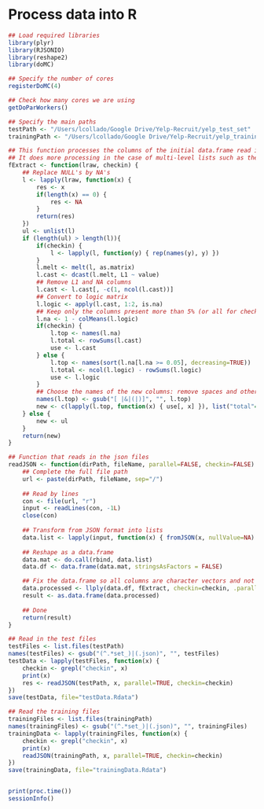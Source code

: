 Process data into R
===================

```r
## Load required libraries
library(plyr)
library(RJSONIO)
library(reshape2)
library(doMC)

## Specify the number of cores
registerDoMC(4)

## Check how many cores we are using
getDoParWorkers()

## Specify the main paths
testPath <- "/Users/lcollado/Google Drive/Yelp-Recruit/yelp_test_set"
trainingPath <- "/Users/lcollado/Google Drive/Yelp-Recruit/yelp_training_set"

## This function processes the columns of the initial data.frame read in from the JSON format (they are lists).
## It does more processing in the case of multi-level lists such as the categories in business data file.
fExtract <- function(lraw, checkin) {
	## Replace NULL's by NA's
	l <- lapply(lraw, function(x) { 
		res <- x
		if(length(x) == 0) {
			res <- NA
		}
		return(res)
	})
	ul <- unlist(l)
	if (length(ul) > length(l)){
		if(checkin) {
			l <- lapply(l, function(y) { rep(names(y), y) })
		}
		l.melt <- melt(l, as.matrix)
		l.cast <- dcast(l.melt, L1 ~ value)
		## Remove L1 and NA columns
		l.cast <- l.cast[, -c(1, ncol(l.cast))]
		## Convert to logic matrix
		l.logic <- apply(l.cast, 1:2, is.na)
		## Keep only the columns present more than 5% (or all for checkins), record the total number of columns
		l.na <- 1 - colMeans(l.logic)
		if(checkin) {
			l.top <- names(l.na)
			l.total <- rowSums(l.cast)
			use <- l.cast
		} else {
			l.top <- names(sort(l.na[l.na >= 0.05], decreasing=TRUE))
			l.total <- ncol(l.logic) - rowSums(l.logic)
			use <- l.logic
		}
		## Choose the names of the new columns: remove spaces and other special symbols
		names(l.top) <- gsub("[ |&|(|)]", "", l.top)
		new <- c(lapply(l.top, function(x) { use[, x] }), list("total"=l.total))
	} else {
		new <- ul
	}
	return(new)
}

## Function that reads in the json files
readJSON <- function(dirPath, fileName, parallel=FALSE, checkin=FALSE) {
	## Complete the full file path
	url <- paste(dirPath, fileName, sep="/")
	
	## Read by lines
	con <- file(url, "r")
	input <- readLines(con, -1L)
	close(con)
	
	## Transform from JSON format into lists
	data.list <- lapply(input, function(x) { fromJSON(x, nullValue=NA) })
	
	## Reshape as a data.frame
	data.mat <- do.call(rbind, data.list)
	data.df <- data.frame(data.mat, stringsAsFactors = FALSE)

	## Fix the data.frame so all columns are character vectors and not lists	
	data.processed <- llply(data.df, fExtract, checkin=checkin, .parallel=parallel)
	result <- as.data.frame(data.processed)
	
	## Done
	return(result)
}

## Read in the test files
testFiles <- list.files(testPath)
names(testFiles) <- gsub("(^.*set_)|(.json)", "", testFiles)
testData <- lapply(testFiles, function(x) {
	checkin <- grepl("checkin", x)
	print(x)
	res <- readJSON(testPath, x, parallel=TRUE, checkin=checkin)
})
save(testData, file="testData.Rdata")

## Read the training files
trainingFiles <- list.files(trainingPath)
names(trainingFiles) <- gsub("(^.*set_)|(.json)", "", trainingFiles)
trainingData <- lapply(trainingFiles, function(x) {
	checkin <- grepl("checkin", x)
	print(x)
	readJSON(trainingPath, x, parallel=TRUE, checkin=checkin)
})
save(trainingData, file="trainingData.Rdata")


print(proc.time())
sessionInfo()
```


